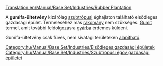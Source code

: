 [[Translation:en/Manual/Base Set/Industries/Rubber Plantation]]

{{hu/Manual/Base Set/Industries/Gazdasági épületek|kép=en/Manual/Base Set/Industries/Rubberplantation.png
|név=Gumifa-ültetvény
|klíma=[[hu/Manual/Éghajlatok#szubtropusi|szubtrópusi]]
|elfogad=---
|előállít=[[hu/Manual/Base Set/Cargos/Gumi|gumit]]
}}
A '''gumifa-ültetvény''' kizárólag [[hu/Manual/Éghajlatok#szubtropusi|szubtrópusi]] éghajlaton található elsődleges gazdasági épület. Termeléséhez más [[hu/Manual/Rakomány|rakomány]] nem szükséges. [[hu/Manual/Base Set/Cargos/Gumi|Gumit]] termel, amit további feldolgozásra [[hu/Manual/Base Set/Industries/Gyár|gyárba]] érdemes küldeni. 

Gumifa-ültetvény csak füves, nem sivatagi területeken [[hu/Manual/Gazdasági épületek#uj-gazdasagi-epulet-alapitasa|alapítható]].

{{hu/Manual/Base Set/Industries/Navbox Gazdasági épületek}}

[[Category:hu/Manual/Base Set/Industries/Elsődleges gazdasági épületek]]
[[Category:hu/Manual/Base Set/Industries/Szubtrópusi égöv gazdasági épületei]]